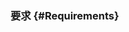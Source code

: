 ### 要求 [<Icon name="question-circle" title="了解命令链"/>](/app/core-concepts/introduction-to-cypress#Chains-of-Commands) {#Requirements}